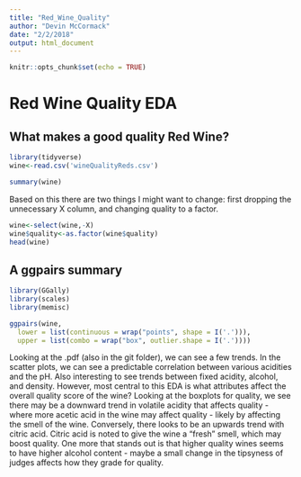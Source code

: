 ```yaml
---
title: "Red_Wine_Quality"
author: "Devin McCormack"
date: "2/2/2018"
output: html_document
---
```


```r
knitr::opts_chunk$set(echo = TRUE)
```

# Red Wine Quality EDA

## What makes a good quality Red Wine?

```r
library(tidyverse)
wine<-read.csv('wineQualityReds.csv')

summary(wine)
```

Based on this there are two things I might want to change: first dropping the unnecessary X column, and changing quality to a factor.

```r
wine<-select(wine,-X)
wine$quality<-as.factor(wine$quality)
head(wine)
```

## A ggpairs summary

```r

library(GGally)
library(scales)
library(memisc)

ggpairs(wine,
  lower = list(continuous = wrap("points", shape = I('.'))),
  upper = list(combo = wrap("box", outlier.shape = I('.'))))
```

Looking at the .pdf (also in the git folder), we can see a few trends. In the scatter plots, we can see a predictable correlation between various acidities and the pH. Also interesting to see trends between fixed acidity, alcohol, and density. However, most central to this EDA is what attributes affect the overall quality score of the wine? Looking at the boxplots for quality, we see there may be a downward trend in volatile acidity that affects quality - where more acetic acid in the wine may affect quality - likely by affecting the smell of the wine. Conversely, there looks to be an upwards trend with citric acid. Citric acid is noted to give the wine a "fresh" smell, which may boost quality. One more that stands out is that higher quality wines seems to have higher alcohol content - maybe a small change in the tipsyness of judges affects how they grade for quality.










